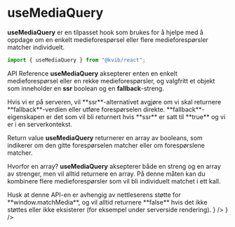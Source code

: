 
<Meta title="Hooks/useMediaQuery" />

# useMediaQuery

**useMediaQuery** er en tilpasset hook som brukes for å hjelpe med å oppdage om en enkelt medieforespørsel eller flere medieforespørsler matcher individuelt.

```jsx
import { useMediaQuery } from "@kvib/react";
```

<Feedback component="useMediaQuery"/>

<DocsHeading>API Reference</DocsHeading>
**useMediaQuery** aksepterer enten en enkelt medieforespørsel eller en rekke medieforespørsler, og valgfritt et objekt som inneholder en **ssr** boolean og en **fallback**-streng.

<Source code={MediaQueryAPIRefStrings} dark/>
Hvis vi er på serveren, vil **ssr**-alternativet avgjøre om vi skal returnere **fallback**-verdien eller utføre forespørselen direkte. **fallback**-eigenskapen er det som vil bli returnert hvis **ssr** er satt til **true** og vi er i en serverkontekst.

<DocsHeading>Return value</DocsHeading>
**useMediaQuery** returnerer en array av booleans, som indikerer om den gitte forespørselen matcher eller om forespørslene matcher.

Hvorfor en array? **useMediaQuery** aksepterer både en streng og en array av strenger, men vil alltid returnere en array. På denne måten kan du kombinere flere medieforespørsler som vil bli individuelt matchet i ett kall.

<Alert status="warning">
    <AlertIcon />
    <Box>
        <AlertDescription>
            Husk at denne API-en er avhengig av nettleserens støtte for **window.matchMedia**, og vil alltid returnere **false** hvis det ikke støttes eller ikke eksisterer (for eksempel under serverside rendering).
        </AlertDescription>
    </Box>
</Alert>

<DocsContainer>
    <DocsStory
        title="Bruk"
        description=""
        isVertical
        story={
            <Canvas>
                <MediaQueryExample/>
                <Source code={MediaQueryStrings} dark/>
            </Canvas>
        }
    />
    <DocsStory
        title=""
        description=""
        isVertical
        story={
            <Canvas>
                <MediaQueryBrowserExample/>
                <Source code={MediaQueryBrowserStrings} dark/>
            </Canvas>
        }
    />
</DocsContainer>



